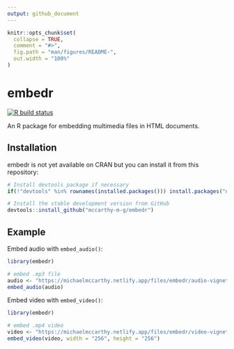 ```yaml
---
output: github_document
---
```


```r
knitr::opts_chunk$set(
  collapse = TRUE,
  comment = "#>",
  fig.path = "man/figures/README-",
  out.width = "100%"
)
```

# embedr

<!-- badges: start -->
[![R build status](https://github.com/mccarthy-m-g/embedr/workflows/R-CMD-check/badge.svg)](https://github.com/mccarthy-m-g/embedr/actions)
<!-- badges: end -->
  
An R package for embedding multimedia files in HTML documents.

## Installation

embedr is not yet available on CRAN but you can install it from this repository:

```r
# Install devtools package if necessary
if(!"devtools" %in% rownames(installed.packages())) install.packages("devtools")

# Install the stable development version from GitHub
devtools::install_github("mccarthy-m-g/embedr")
```

<!--
You can install the released version of embedr from [CRAN](https://CRAN.R-project.org) with:

``` r
install.packages("embedr")
```

And the development version from [GitHub](https://github.com/) with:

``` r
# install.packages("devtools")
devtools::install_github("mccarthy-m-g/embedr")
```
-->

## Example

Embed audio with `embed_audio()`:

```r
library(embedr)

# embed .mp3 file
audio <- "https://michaelmccarthy.netlify.app/files/embedr/audio-vignette.mp3"
embed_audio(audio)
```

Embed video with `embed_video()`:

```r
library(embedr)

# embed .mp4 video
video <- "https://michaelmccarthy.netlify.app/files/embedr/video-vignette.mp4"
embed_video(video, width = "256", height = "256")
```

